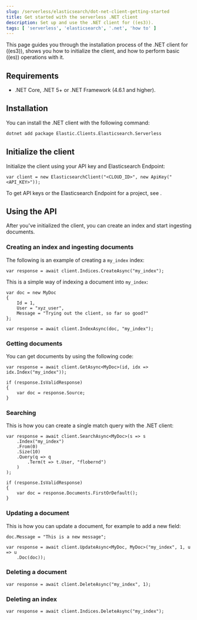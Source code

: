 ```yaml
---
slug: /serverless/elasticsearch/dot-net-client-getting-started
title: Get started with the serverless .NET client
description: Set up and use the .NET client for ((es3)).
tags: [ 'serverless', 'elasticsearch', '.net', 'how to' ]
---
```


<DocBadge template="technical preview" />

This page guides you through the installation process of the
.NET client for ((es3)), shows you how to initialize the client, and how to perform basic
((es)) operations with it.


## Requirements

* .NET Core, .NET 5+ or .NET Framework (4.6.1 and higher).


## Installation

You can install the .NET client with the following command:

```bash
dotnet add package Elastic.Clients.Elasticsearch.Serverless
```


## Initialize the client

Initialize the client using your API key and Elasticsearch Endpoint:

```net
var client = new ElasticsearchClient("<CLOUD_ID>", new ApiKey("<API_KEY>"));
```

To get API keys or the Elasticsearch Endpoint for a project, see <DocLink slug="/serverless/elasticsearch/get-started" />.


## Using the API

After you've initialized the client, you can create an index and start ingesting
documents.


### Creating an index and ingesting documents

The following is an example of creating a `my_index` index:

```net
var response = await client.Indices.CreateAsync("my_index");
```

This is a simple way of indexing a document into `my_index`:

```net
var doc = new MyDoc
{
    Id = 1,
    User = "xyz_user",
    Message = "Trying out the client, so far so good?"
};

var response = await client.IndexAsync(doc, "my_index");
```


### Getting documents

You can get documents by using the following code:

```net
var response = await client.GetAsync<MyDoc>(id, idx => idx.Index("my_index"));

if (response.IsValidResponse)
{
    var doc = response.Source;
}
```


### Searching

This is how you can create a single match query with the .NET client:

```net
var response = await client.SearchAsync<MyDoc>(s => s
    .Index("my_index")
    .From(0)
    .Size(10)
    .Query(q => q
        .Term(t => t.User, "flobernd")
    )
);

if (response.IsValidResponse)
{
    var doc = response.Documents.FirstOrDefault();
}
```


### Updating a document

This is how you can update a document, for example to add a new field:

```net
doc.Message = "This is a new message";

var response = await client.UpdateAsync<MyDoc, MyDoc>("my_index", 1, u => u
    .Doc(doc));
```

### Deleting a document

```net
var response = await client.DeleteAsync("my_index", 1);
```


### Deleting an index


```net
var response = await client.Indices.DeleteAsync("my_index");
```